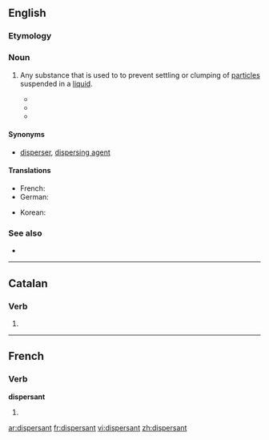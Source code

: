 ==English==

===Etymology===
{{suffix|disperse|ant}}

===Noun===
{{en-noun}}

# {{chemistry}} Any substance that is used to to prevent settling or clumping of [[particle]]s suspended in a [[liquid]].
#* {{quote-book|author=Tony E. Hart|chapter=Letters of Agreement for the use of '''Dispersants'''|title=Oil '''dispersants''': new ecological approaches‎|page=152|editor=L. Michael Flaherty|year=1989|passage=Since the effectiveness of '''dispersants''' is time-critical, the sooner that concurrence can be obtained and the '''dispersant''' applied, the more effective such }}
#* {{quote-book|title=Using oil spill '''dispersants''' on the sea|‎page=122|author=National Research Council (U.S.). Committee on Effectiveness of Oil Spill '''Dispersants'''|year=1989|passage=Effects due to the '''dispersant''' solvent and surfactants in the water column may be surmised only from laboratory studies}}
#* {{quote-news|title=Less Toxic '''Dispersants''' Lose Out in BP Oil Spill Cleanup|work=New York Times|author=Paul Quinlan|date=May 13|year=2010|passage=Scientists warn that the dispersed oil, as well as the '''dispersants''' themselves, might cause long-term harm to marine life.}}

====Synonyms====
* {{sense|chemistry}} [[disperser]], [[dispersing agent]]

====Translations====
{{trans-top|substance used to stabilize a dispersion}}
* French: {{t+|fr|dispersant}}
* German: {{t-|de|Dispergiermittel|n}}
{{trans-mid}}
* Korean: {{t-|ko|분산제|tr=bunsanje|sc=Hang}}
{{trans-bottom}}

===See also===
* {{pedia}}

----

==Catalan==

===Verb===
{{infl|ca|verb form}}

# {{ca-verb form of|t=pres|m=ptc|dispersar}}

----

==French==

===Verb===
'''dispersant'''

# {{present participle of|disperser|lang=fr}}

[[ar:dispersant]]
[[fr:dispersant]]
[[vi:dispersant]]
[[zh:dispersant]]